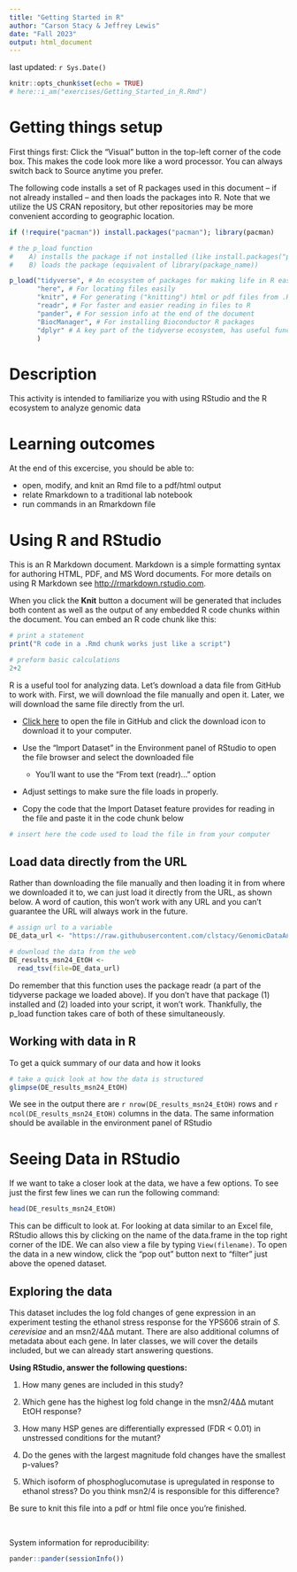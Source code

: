 ```yaml
---
title: "Getting Started in R"
author: "Carson Stacy & Jeffrey Lewis"
date: "Fall 2023"
output: html_document
---
```


last updated: `r Sys.Date()`

```r
knitr::opts_chunk$set(echo = TRUE)
# here::i_am("exercises/Getting_Started_in_R.Rmd")
```

# Getting things setup

First things first: Click the "Visual" button in the top-left corner of the code box. This makes the code look more like a word processor. You can always switch back to Source anytime you prefer.

The following code installs a set of R packages used in this document -- if not already installed -- and then loads the packages into R. Note that we utilize the US CRAN repository, but other repositories may be more convenient according to geographic location.

```r
if (!require("pacman")) install.packages("pacman"); library(pacman)

# the p_load function 
#    A) installs the package if not installed (like install.packages("package_name")),
#    B) loads the package (equivalent of library(package_name))

p_load("tidyverse", # An ecosystem of packages for making life in R easier
       "here", # For locating files easily
       "knitr", # For generating ("knitting") html or pdf files from .Rmd file
       "readr", # For faster and easier reading in files to R
       "pander", # For session info at the end of the document
       "BiocManager", # For installing Bioconductor R packages
       "dplyr" # A key part of the tidyverse ecosystem, has useful functions
       )
```

# Description

This activity is intended to familiarize you with using RStudio and the R ecosystem to analyze genomic data

# Learning outcomes

At the end of this excercise, you should be able to:

-   open, modify, and knit an Rmd file to a pdf/html output
-   relate Rmarkdown to a traditional lab notebook
-   run commands in an Rmarkdown file

# Using R and RStudio

This is an R Markdown document. Markdown is a simple formatting syntax for authoring HTML, PDF, and MS Word documents. For more details on using R Markdown see <http://rmarkdown.rstudio.com>.

When you click the **Knit** button a document will be generated that includes both content as well as the output of any embedded R code chunks within the document. You can embed an R code chunk like this:

```r
# print a statement
print("R code in a .Rmd chunk works just like a script")

# preform basic calculations
2+2
```

R is a useful tool for analyzing data. Let's download a data file from GitHub to work with. First, we will download the file manually and open it. Later, we will download the same file directly from the url.

-   [Click here](https://github.com/clstacy/GenomicDataAnalysis_Fa23/blob/main/data/ethanol_stress/msn2-4_mutants_EtOH.txt) to open the file in GitHub and click the download icon to download it to your computer.

-   Use the "Import Dataset" in the Environment panel of RStudio to open the file browser and select the downloaded file

    -   You'll want to use the "From text (readr)..." option

-   Adjust settings to make sure the file loads in properly.

-   Copy the code that the Import Dataset feature provides for reading in the file and paste it in the code chunk below

```r
# insert here the code used to load the file in from your computer

```

## Load data directly from the URL

Rather than downloading the file manually and then loading it in from where we downloaded it to, we can just load it directly from the URL, as shown below. A word of caution, this won't work with any URL and you can't guarantee the URL will always work in the future.

```r
# assign url to a variable
DE_data_url <- "https://raw.githubusercontent.com/clstacy/GenomicDataAnalysis_Fa23/main/data/ethanol_stress/msn2-4_mutants_EtOH.txt"

# download the data from the web
DE_results_msn24_EtOH <-
  read_tsv(file=DE_data_url)

```

Do remember that this function uses the package readr (a part of the tidyverse package we loaded above). If you don't have that package (1) installed and (2) loaded into your script, it won't work. Thankfully, the p_load function takes care of both of these simultaneously.

## Working with data in R

To get a quick summary of our data and how it looks

```r
# take a quick look at how the data is structured
glimpse(DE_results_msn24_EtOH)
```

We see in the output there are `r nrow(DE_results_msn24_EtOH)` rows and `r ncol(DE_results_msn24_EtOH)` columns in the data. The same information should be available in the environment panel of RStudio

# Seeing Data in RStudio

If we want to take a closer look at the data, we have a few options. To see just the first few lines we can run the following command:

```r
head(DE_results_msn24_EtOH)
```

This can be difficult to look at. For looking at data similar to an Excel file, RStudio allows this by clicking on the name of the data.frame in the top right corner of the IDE. We can also view a file by typing `View(filename)`. To open the data in a new window, click the "pop out" button next to "filter" just above the opened dataset.

## Exploring the data

This dataset includes the log fold changes of gene expression in an experiment testing the ethanol stress response for the YPS606 strain of *S. cerevisiae* and an msn2/4ΔΔ mutant. There are also additional columns of metadata about each gene. In later classes, we will cover the details included, but we can already start answering questions.

**Using RStudio, answer the following questions:**

1.  How many genes are included in this study?

2.  Which gene has the highest log fold change in the msn2/4ΔΔ mutant EtOH response?

3.  How many HSP genes are differentially expressed (FDR \< 0.01) in unstressed conditions for the mutant?

4.  Do the genes with the largest magnitude fold changes have the smallest p-values?

5.  Which isoform of phosphoglucomutase is upregulated in response to ethanol stress? Do you think msn2/4 is responsible for this difference?

Be sure to knit this file into a pdf or html file once you're finished.

<br>

System information for reproducibility:

```r
pander::pander(sessionInfo())
```
